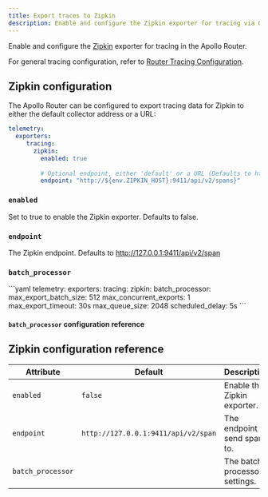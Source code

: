 ```yaml
---
title: Export traces to Zipkin
description: Enable and configure the Zipkin exporter for tracing via OpenTelemetry in the Apollo Router
---
```


Enable and configure the [Zipkin](https://zipkin.io/) exporter for tracing in the Apollo Router.

For general tracing configuration, refer to [Router Tracing Configuration](./overview).

## Zipkin configuration

The Apollo Router can be configured to export tracing data for Zipkin to either the default collector address or a URL:

```yaml title="router.yaml"
telemetry:
  exporters:
     tracing:
       zipkin:
         enabled: true
   
         # Optional endpoint, either 'default' or a URL (Defaults to http://127.0.0.1:9411/api/v2/span)
         endpoint: "http://${env.ZIPKIN_HOST}:9411/api/v2/spans}"   
```

### `enabled`
Set to true to enable the Zipkin exporter. Defaults to false.

### `endpoint`
The Zipkin endpoint. Defaults to http://127.0.0.1:9411/api/v2/span

### `batch_processor`
<BatchProcessorPreamble />
```yaml
telemetry:
  exporters:
    tracing:
      zipkin: 
        batch_processor: 
          max_export_batch_size: 512
          max_concurrent_exports: 1
          max_export_timeout: 30s 
          max_queue_size: 2048
          scheduled_delay: 5s
```

#### `batch_processor` configuration reference
<BatchProcessorRef />

## Zipkin configuration reference

| Attribute         | Default                             | Description                    |
|-------------------|-------------------------------------|--------------------------------|
| `enabled`         | `false`                             | Enable the Zipkin exporter.    |
| `endpoint`        | `http://127.0.0.1:9411/api/v2/span` | The endpoint to send spans to. |
| `batch_processor` |                                     | The batch processor settings.  |
